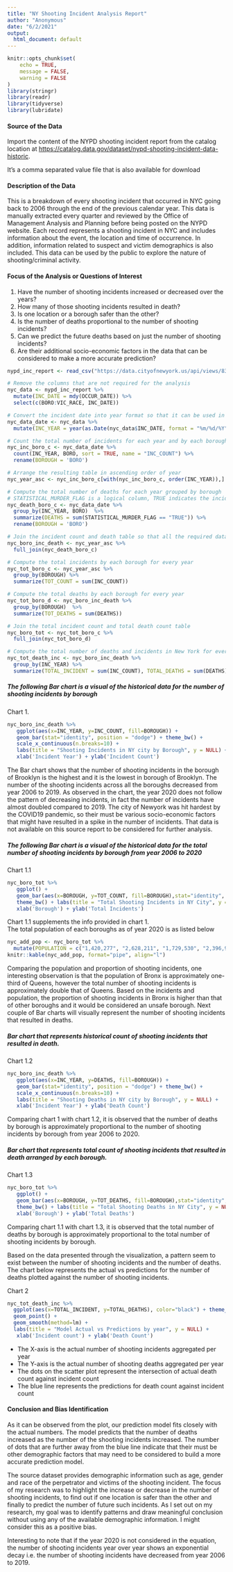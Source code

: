 ---
title: "NY Shooting Incident Analysis Report"
author: "Anonymous"
date: "6/2/2021"
output:
  html_document: default
---

```{r setup, include=TRUE}
knitr::opts_chunk$set(
	echo = TRUE,
	message = FALSE,
	warning = FALSE
)
library(stringr)
library(readr)
library(tidyverse)
library(lubridate)
```
#### Source of the Data 

Import the content of the NYPD shooting incident report from the catalog location at 
<https://catalog.data.gov/dataset/nypd-shooting-incident-data-historic>. 

It's a comma separated value file that is also available for download      

#### Description of the Data 

This is a breakdown of every shooting incident that occurred in NYC going back to 2006 through the end of the previous calendar year. This data is manually extracted every quarter and reviewed by the Office of Management Analysis and Planning before being posted on the NYPD website. Each record represents a shooting incident in NYC and includes information about the event, the location and time of occurrence. In addition, information related to suspect and victim demographics is also included. This data can be used by the public to explore the nature of shooting/criminal activity. 

#### Focus of the Analysis or Questions of Interest  

1.  Have the number of shooting incidents increased or decreased over the years?
2.  How many of those shooting incidents resulted in death? 
3.  Is one location or a borough safer than the other?
4.  Is the number of deaths proportional to the number of shooting incidents?
5.  Can we predict the future deaths based on just the number of shooting incidents?
6.  Are their additional socio-economic factors in the data that can be considered to make a more        accurate prediction?  

```{r import_data, echo=TRUE, message=FALSE, warning=FALSE, paged.print=FALSE}
nypd_inc_report <- read_csv("https://data.cityofnewyork.us/api/views/833y-fsy8/rows.csv?accessType=DOWNLOAD")
```
```{r tidy_nyinc_data, echo=TRUE, message=FALSE, warning=FALSE, paged.print=FALSE}
# Remove the columns that are not required for the analysis  
nyc_data <- nypd_inc_report %>%
  mutate(INC_DATE = mdy(OCCUR_DATE)) %>%
  select(c(BORO:VIC_RACE, INC_DATE))

# Convert the incident date into year format so that it can be used in the count the incidents for every year
nyc_data_date <- nyc_data %>%
  mutate(INC_YEAR = year(as.Date(nyc_data$INC_DATE, format = "%m/%d/%Y")))

# Count the total number of incidents for each year and by each borough 
nyc_inc_boro_c <- nyc_data_date %>%
  count(INC_YEAR, BORO, sort = TRUE, name = "INC_COUNT") %>%
  rename(BOROUGH = 'BORO')

# Arrange the resulting table in ascending order of year 
nyc_year_asc <- nyc_inc_boro_c[with(nyc_inc_boro_c, order(INC_YEAR)),]

# Compute the total number of deaths for each year grouped by borough
# STATISTICAL_MURDER_FLAG is a logical column, TRUE indicates the incidents resulted in a death 
nyc_death_boro_c <- nyc_data_date %>%
  group_by(INC_YEAR, BORO)  %>%
  summarize(DEATHS = sum(STATISTICAL_MURDER_FLAG == "TRUE")) %>%
  rename(BOROUGH = 'BORO')

# Join the incident count and death table so that all the required data for plotting is available in one table 
nyc_boro_inc_death <- nyc_year_asc %>%
  full_join(nyc_death_boro_c)

# Compute the total incidents by each borough for every year
nyc_tot_boro_c <- nyc_year_asc %>%
  group_by(BOROUGH) %>%
  summarize(TOT_COUNT = sum(INC_COUNT))

# Compute the total deaths by each borough for every year
nyc_tot_boro_d <- nyc_boro_inc_death %>%
  group_by(BOROUGH)  %>%
  summarize(TOT_DEATHS = sum(DEATHS))

# Join the total incident count and total death count table 
nyc_boro_tot <- nyc_tot_boro_c %>%
  full_join(nyc_tot_boro_d)

# Compute the total number of deaths and incidents in New York for every year 
nyc_tot_death_inc <- nyc_boro_inc_death %>%
  group_by(INC_YEAR) %>%
  summarize(TOTAL_INCIDENT = sum(INC_COUNT), TOTAL_DEATHS = sum(DEATHS))
```
##### The following Bar chart is a visual of the historical data for the number of shooting incidents by borough    

Chart 1. 
```{r plot_incidents, echo=TRUE}
nyc_boro_inc_death %>%
   ggplot(aes(x=INC_YEAR, y=INC_COUNT, fill=BOROUGH)) +
   geom_bar(stat="identity", position = "dodge") + theme_bw() + 
   scale_x_continuous(n.breaks=10) +
   labs(title = "Shooting Incidents in NY city by Borough", y = NULL) + 
   xlab('Incident Year') + ylab('Incident Count') 
```

The Bar chart shows that the number of shooting incidents in the borough of Brooklyn is the highest and it is the lowest in borough of Brooklyn. The number of the shooting incidents across all the boroughs decreased from year 2006 to 2019. As observed in the chart, the year 2020 does not follow the pattern of decreasing incidents, in fact the number of incidents have almost doubled compared to 2019. The city of Newyork was hit hardest by the COVID19 pandemic, so their must be various socio-economic factors that might have resulted in a spike in the number of incidents. That data is not available on this source report to be considered for further analysis. 

##### The following Bar chart is a visual of the historical data for the total number of shooting incidents by borough from year 2006 to 2020     

Chart 1.1
```{r plot_incidents_total, echo=TRUE}
nyc_boro_tot %>%
   ggplot() +
   geom_bar(aes(x=BOROUGH, y=TOT_COUNT, fill=BOROUGH),stat="identity", position = "dodge") + 
   theme_bw() + labs(title = "Total Shooting Incidents in NY City", y = NULL) + 
   xlab('Borough') + ylab('Total Incidents')
```

Chart 1.1 supplements the info provided in chart 1.  
The total population of each boroughs as of year 2020 is as listed below  

```{r add_population, echo=TRUE, message=FALSE, warning=FALSE, paged.print=FALSE}
nyc_add_pop <- nyc_boro_tot %>%
  mutate(POPULATION = c("1,420,277", "2,628,211", "1,729,530", "2,396,949", "517,597"))
knitr::kable(nyc_add_pop, format="pipe", align="l")
```

Comparing the population and proportion of shooting incidents, one interesting observation is that the population of Bronx is  approximately one-third of Queens, however the total number of shooting incidents is approximately double that of Queens. Based on the incidents and population, the proportion of shooting incidents in Bronx is higher than that of other boroughs and it would be considered an unsafe borough. Next couple of Bar charts will visually represent the number of shooting incidents that resulted in deaths. 

##### Bar chart that represents historical count of shooting incidents that resulted in death. 

Chart 1.2 
```{r plot_deaths, echo=TRUE}
nyc_boro_inc_death %>%
   ggplot(aes(x=INC_YEAR, y=DEATHS, fill=BOROUGH)) +
   geom_bar(stat="identity", position = "dodge") + theme_bw() + 
   scale_x_continuous(n.breaks=10) +
   labs(title = "Shooting Deaths in NY city by Borough", y = NULL) + 
   xlab('Incident Year') + ylab('Death Count') 
```

Comparing chart 1 with chart 1.2, it is observed that the number of deaths by borough is approximately proportional to the number of shooting incidents by borough from year 2006 to 2020. 

##### Bar chart that represents total count of shooting incidents that resulted in death arranged by each borough. 

Chart 1.3 
```{r plot_total_deaths, echo=TRUE}
nyc_boro_tot %>%
   ggplot() +
   geom_bar(aes(x=BOROUGH, y=TOT_DEATHS, fill=BOROUGH),stat="identity", position = "dodge") + 
   theme_bw() + labs(title = "Total Shooting Deaths in NY City", y = NULL) + 
   xlab('Borough') + ylab('Total Deaths')
```

Comparing chart 1.1 with chart 1.3, it is observed that the total number of deaths by borough is approximately proportional to the total number of shooting incidents by borough. 

Based on the data presented through the visualization, a pattern seem to exist between the number of shooting incidents and the number of deaths. The chart below represents the actual vs predictions  for the number of deaths plotted against the number of shooting incidents. 

Chart 2
```{r plot_model, echo=TRUE, message=FALSE, warning=FALSE, paged.print=FALSE}
nyc_tot_death_inc %>%
  ggplot(aes(x=TOTAL_INCIDENT, y=TOTAL_DEATHS), color="black") + theme_bw() +
  geom_point() +
  geom_smooth(method=lm) +
  labs(title = "Model Actual vs Predictions by year", y = NULL) + 
   xlab('Incident count') + ylab('Death Count') 
```

+   The X-axis is the actual number of shooting incidents aggregated per year 
+   The Y-axis is the actual number of shooting deaths aggregated per year 
+   The dots on the scatter plot represent the intersection of actual death count against incident count
+   The blue line represents the predictions for death count against incident count 

#### Conclusion and Bias Identification
As it can be observed from the plot, our prediction model fits closely with the actual numbers.
The model predicts that the number of deaths increased as the number of the shooting incidents increased. The number of dots that are further away from the blue line indicate that their must be  other demographic factors that may need to be considered to build a more accurate prediction model. 

The source dataset provides demographic information such as age, gender and race of the perpetrator and victims of the shooting incident. The focus of my research was to highlight the increase or decrease in the number of shooting incidents, to find out if one location is safer than the other and finally to predict the number of future such incidents. As I set out on my research, my goal was to identify patterns and draw meaningful conclusion without using any of the available demographic information. I might consider this as a positive bias. 

Interesting to note that if the year 2020 is not considered in the equation, the number of shooting incidents year over year shows an exponential decay i.e. the number of shooting incidents have decreased from year 2006 to 2019.      

